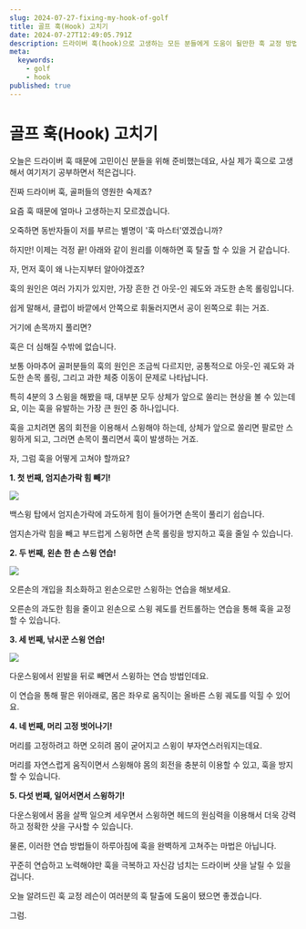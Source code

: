 ```yaml
---
slug: 2024-07-27-fixing-my-hook-of-golf
title: 골프 훅(Hook) 고치기
date: 2024-07-27T12:49:05.791Z
description: 드라이버 훅(hook)으로 고생하는 모든 분들에게 도움이 될만한 훅 교정 방법입니다.
meta:
  keywords:
    - golf
    - hook
published: true
---
```


# 골프 훅(Hook) 고치기


오늘은 드라이버 훅 때문에 고민이신 분들을 위해 준비했는데요, 사실 제가 훅으로 고생해서 여기저기 공부하면서 적은겁니다.

진짜 드라이버 훅, 골퍼들의 영원한 숙제죠?

요즘 훅 때문에 얼마나 고생하는지 모르겠습니다.

오죽하면 동반자들이 저를 부르는 별명이 '훅 마스터'였겠습니까?

하지만! 이제는 걱정 끝! 아래와 같이 원리를 이해하면 훅 탈출 할 수 있을 거 같습니다.

자, 먼저 훅이 왜 나는지부터 알아야겠죠?

훅의 원인은 여러 가지가 있지만, 가장 흔한 건 아웃-인 궤도와 과도한 손목 롤링입니다.

쉽게 말해서, 클럽이 바깥에서 안쪽으로 휘둘러지면서 공이 왼쪽으로 휘는 거죠.

거기에 손목까지 풀리면?

훅은 더 심해질 수밖에 없습니다.

보통 아마추어 골퍼분들의 훅의 원인은 조금씩 다르지만, 공통적으로 아웃-인 궤도와 과도한 손목 롤링, 그리고 과한 체중 이동이 문제로 나타납니다.

특히 4분의 3 스윙을 해봤을 때, 대부분 모두 상체가 앞으로 쏠리는 현상을 볼 수 있는데요, 이는 훅을 유발하는 가장 큰 원인 중 하나입니다.

훅을 고치려면 몸의 회전을 이용해서 스윙해야 하는데, 상체가 앞으로 쏠리면 팔로만 스윙하게 되고, 그러면 손목이 풀리면서 훅이 발생하는 거죠.

자, 그럼 훅을 어떻게 고쳐야 할까요? 

**1. 첫 번째, 엄지손가락 힘 빼기!**

![](https://blogger.googleusercontent.com/img/a/AVvXsEgFBsiN4ipfxu8suEPor_lHi85ZEsa0_csMAlPKbeDme2SUWoTtFI-uF3xys9llOYM6B5WKUvKHQe0GWUhcE8TEVHG5MXjTUr-dPS4xIW9vbnSC4MZSdT-OWz7rI3gE1OCSM1MRt_39s0kyqcqjqjosCFUHOgpk-H1_s4GNO760G5-nkpBht2_TBJP8UVs)

백스윙 탑에서 엄지손가락에 과도하게 힘이 들어가면 손목이 풀리기 쉽습니다.

엄지손가락 힘을 빼고 부드럽게 스윙하면 손목 롤링을 방지하고 훅을 줄일 수 있습니다.

**2. 두 번째, 왼손 한 손 스윙 연습!**

![](https://blogger.googleusercontent.com/img/a/AVvXsEhnIamxlvihh7cZCyK0Cfl9Vf_seaK44og9wDGot2x90A2iMqkOPxnTgaUFRbSOLu6zHFSriKzDnq9UYIbYP3TjU7c68_lIPrj3RDcBXRk71BTAETKp0mMApbh3GjImDKvvFmDhrwLNbNUqEPzF7gVDQIjGdEZiyFg-aDHNVdtBBaCw5PlM3_UB3qwP0WQ)

오른손의 개입을 최소화하고 왼손으로만 스윙하는 연습을 해보세요.

오른손의 과도한 힘을 줄이고 왼손으로 스윙 궤도를 컨트롤하는 연습을 통해 훅을 교정할 수 있습니다.

**3. 세 번째, 낚시꾼 스윙 연습!**

![](https://blogger.googleusercontent.com/img/a/AVvXsEiN1Dn303ZprDbiFXTH_Xu3sLH4xdiCIb_MpHSCbJMxTxQXVwORMF95PVPx0Xs10EuApSUhp1XHqNknlYcvVegJ5W-uSN9mIfCRvnpkD2BwoOd6gGx5aJzgQw0M6v1Cls-Uku69fhFmK04uDO2094Un_ShJdZAIMBHgwk7jxTD5BD6EGrWO1VyCHX0yv6c)

다운스윙에서 왼발을 뒤로 빼면서 스윙하는 연습 방법인데요.

이 연습을 통해 팔은 위아래로, 몸은 좌우로 움직이는 올바른 스윙 궤도를 익힐 수 있어요.

**4. 네 번째, 머리 고정 벗어나기!**

머리를 고정하려고 하면 오히려 몸이 굳어지고 스윙이 부자연스러워지는데요.

머리를 자연스럽게 움직이면서 스윙해야 몸의 회전을 충분히 이용할 수 있고, 훅을 방지할 수 있습니다.

**5. 다섯 번째, 일어서면서 스윙하기!**

다운스윙에서 몸을 살짝 일으켜 세우면서 스윙하면 헤드의 원심력을 이용해서 더욱 강력하고 정확한 샷을 구사할 수 있습니다.

물론, 이러한 연습 방법들이 하루아침에 훅을 완벽하게 고쳐주는 마법은 아닙니다.

꾸준히 연습하고 노력해야만 훅을 극복하고 자신감 넘치는 드라이버 샷을 날릴 수 있을 겁니다.

오늘 알려드린 훅 교정 레슨이 여러분의 훅 탈출에 도움이 됐으면 좋겠습니다.

그럼.

